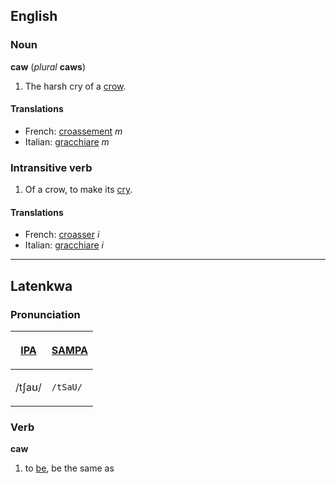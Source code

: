 ==English==
===Noun===
'''caw''' (''plural'' '''caws''')

#The harsh cry of a [[crow]].

====Translations====
*French: [[croassement]] ''m''
*Italian: [[gracchiare]] ''m''

===Intransitive verb===

#Of a crow, to make its [[cry]].

====Translations====
*French: [[croasser]] ''i''
*Italian: [[gracchiare]] ''i''
----

==Latenkwa==
===Pronunciation===
{| border=1 cellpadding=5
! [[w:International Phonetic Alphabet|IPA]] !! [[w:SAMPA|SAMPA]]
|-
| /tʃaʊ/ || <tt>/tSaU/</tt>
|}
===Verb===
'''caw'''

#to [[be]], be the same as